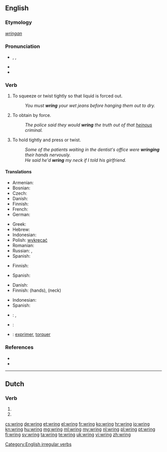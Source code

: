 ==English==

===Etymology===
{{etyl|ang}} ''[[wringan]]''

===Pronunciation===
* {{enPR|rĭng}}, {{IPA|/ɹɪŋ/}}, {{X-SAMPA|/rIN/}}
* {{homophones|ring|lang=en}}
* {{rhymes|ɪŋ}}

===Verb===
{{en-verb|wrings|wringing|'''[[wrang]]''' or '''[[wrung]]'''|wrung}}

# To squeeze or twist tightly so that liquid is forced out.
#: ''You must '''wring''' your wet jeans before hanging them out to dry.''
# To obtain by force.
#: ''The police said they would '''wring''' the truth out of that [[heinous]] criminal.''
# To hold tightly and press or twist.
#: ''Some of the patients waiting in the dentist's office were '''wringing''' their hands nervously.''
#: ''He said he'd '''wring''' my neck if I told his girlfriend.''

====Translations====
{{trans-top|to squeeze or twist tightly so that liquid is forced out}}
* Armenian: {{t-|hy|քամել|tr=k'amel}}
* Bosnian: {{t|bs|iscijediti}}
* Czech: {{t-|cs|ždímat}}
* Danish: {{t-|da|vride}}
* Finnish: {{t+|fi|vääntää}}
* French: {{t+|fr|essorer}}
* German: {{t+|de|wringen}}
{{trans-mid}}
* Greek: {{t+|el|στείβω}}
* Hebrew: {{t|he|סחט|tr=sakhát}}
* Indonesian: {{t|id|peras}}
* Polish: [[wykręcać]]
* Romanian: {{t-|ro|stoarce}}
* Russian: {{t|ru|выжимать|sc=Cyrl|alt=выжима́ть|tr=vyžimát'}} {{impf}}, {{t|ru|выжать|sc=Cyrl|alt=вы́жать|tr=výžat'}} {{pf.}}
* Spanish: {{t-|es|exprimir}}
{{trans-bottom}}

{{trans-top|to obtain by force}}
* Finnish: {{t-|fi|puristaa}}
{{trans-mid}}
* Spanish: {{t-|es|exprimir}}
{{trans-bottom}}

{{trans-top|to hold tightly and press or twist}}
* Danish: {{t-|da|vride}}
* Finnish: {{t+|fi|väännellä}}(hands), {{t+|fi|vääntää}} {{t-|fi|niskat nurin}} (neck)
{{trans-mid}}
* Indonesian: {{t|id|remas}}
* Spanish: {{t-|es|retorcer}}
{{trans-bottom}}

{{checktrans-top}}
* {{ttbc|nl}}: {{t+|nl|wringen}}, {{t+|nl|uitwringen}}
* {{ttbc|fr}}: {{t+|fr|tordre}}
* {{ttbc|ia}}: [[exprimer]], [[torquer]]
{{trans-bottom}}

===References===
* {{R:Century 1911}}
* {{R:Webster 1913}}

[[Category:English irregular verbs]]

----

==Dutch==

===Verb===
{{head|nl}}

# {{nl-verb-form|p=1|n=sg|t=pres|m=ind|wringen}}
# {{nl-verb-form|m=imp|wringen}}

[[cs:wring]]
[[de:wring]]
[[et:wring]]
[[el:wring]]
[[fr:wring]]
[[ko:wring]]
[[hr:wring]]
[[io:wring]]
[[kn:wring]]
[[hu:wring]]
[[mg:wring]]
[[ml:wring]]
[[my:wring]]
[[nl:wring]]
[[pl:wring]]
[[pt:wring]]
[[fi:wring]]
[[sv:wring]]
[[ta:wring]]
[[te:wring]]
[[uk:wring]]
[[vi:wring]]
[[zh:wring]]